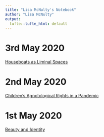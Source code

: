 ```yaml
---
title: "Lisa McNulty's Notebook"
author: "Lisa McNulty"
output:
  tufte::tufte_html: default
---
```


# 3rd May 2020
[Houseboats as Liminal Spaces](writing-20200503.html)


# 2nd May 2020
[Children’s Agnotological Rights in a Pandemic](writing-20200502.html)


# 1st May 2020
[Beauty and Identity](writing-20200501.html)

